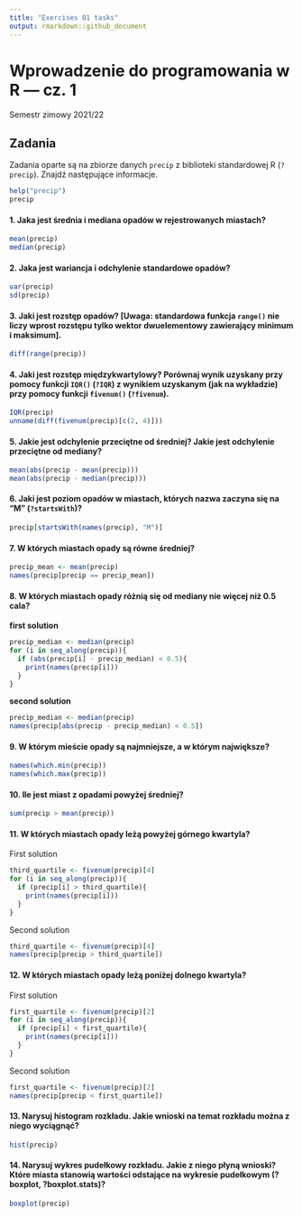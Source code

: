 ```yaml
---
title: "Exercises 01 tasks"
output: rmarkdown::github_document
---
```

# Wprowadzenie do programowania w R — cz. 1
Semestr zimowy 2021/22

## Zadania
Zadania oparte są na zbiorze danych `precip` z biblioteki standardowej R (`?precip`). Znajdź następujące informacje.
```r
help("precip")
precip
```
#### 1. Jaka jest średnia i mediana opadów w rejestrowanych miastach?
```r
mean(precip)
median(precip)
```
#### 2. Jaka jest wariancja i odchylenie standardowe opadów?
```r
var(precip)
sd(precip)
```
#### 3. Jaki jest rozstęp opadów? [**Uwaga**: standardowa funkcja `range()` nie liczy wprost rozstępu tylko wektor dwuelementowy zawierający minimum i maksimum].
```r
diff(range(precip))
```
#### 4. Jaki jest rozstęp międzykwartylowy? Porównaj wynik uzyskany przy pomocy funkcji `IQR()` (`?IQR`) z wynikiem uzyskanym (jak na wykładzie) przy pomocy funkcji `fivenum()` (`?fivenum`).
```r
IQR(precip)
unname(diff(fivenum(precip)[c(2, 4)]))
```
#### 5. Jakie jest odchylenie przeciętne od średniej? Jakie jest odchylenie przeciętne od mediany?
```r
mean(abs(precip - mean(precip)))
mean(abs(precip - median(precip)))
```
#### 6. Jaki jest poziom opadów w miastach, których nazwa zaczyna się na “M” (`?startsWith`)?
```r
precip[startsWith(names(precip), "M")]
```
#### 7. W których miastach opady są równe średniej?
```r
precip_mean <- mean(precip)
names(precip[precip == precip_mean])
```
#### 8. W których miastach opady różnią się od mediany nie więcej niż 0.5 cala?
**first solution**
```r
precip_median <- median(precip)
for (i in seq_along(precip)){
  if (abs(precip[i] - precip_median) < 0.5){
    print(names(precip[i]))
  }
}
```
**second solution**
```r
precip_median <- median(precip)
names(precip[abs(precip - precip_median) < 0.5])
```

#### 9. W którym mieście opady są najmniejsze, a w którym największe?
```r
names(which.min(precip))
names(which.max(precip))
```
#### 10. Ile jest miast z opadami powyżej średniej?
```r
sum(precip > mean(precip))
```
#### 11. W których miastach opady leżą powyżej górnego kwartyla?
First solution
```r
third_quartile <- fivenum(precip)[4]
for (i in seq_along(precip)){
  if (precip[i] > third_quartile){
    print(names(precip[i]))
  }
}
```
Second solution
```r
third_quartile <- fivenum(precip)[4]
names(precip[precip > third_quartile])
```

#### 12. W których miastach opady leżą poniżej dolnego kwartyla?
First solution
```r
first_quartile <- fivenum(precip)[2]
for (i in seq_along(precip)){
  if (precip[i] < first_quartile){
    print(names(precip[i]))
  }
}
```

Second solution
```r
first_quartile <- fivenum(precip)[2]
names(precip[precip < first_quartile])
```
#### 13. Narysuj histogram rozkładu. Jakie wnioski na temat rozkładu można z niego wyciągnąć?
```r
hist(precip)
```
#### 14. Narysuj wykres pudełkowy rozkładu. Jakie z niego płyną wnioski? Które miasta stanowią wartości odstające na wykresie pudełkowym (?boxplot, ?boxplot.stats)?
```r
boxplot(precip)
```